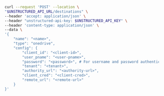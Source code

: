 ```bash curl
curl --request 'POST' --location \
"$UNSTRUCTURED_API_URL/destinations" \
--header 'accept: application/json' \
--header "unstructured-api-key: $UNSTRUCTURED_API_KEY" \
--header 'content-type: application/json' \
--data \
'{
    "name": "<name>",
    "type": "onedrive",
    "config": {
        "client_id": "<client-id>", 
        "user_pname": "<user-pname>",
        "password": "<password>", # For username and password authentication.
        "tenant": "<tenant>", 
        "authority_url": "<authority-url>",
        "client_cred": "<client-cred>",
        "remote_url": "<remote-url>" 
    }
}'
```